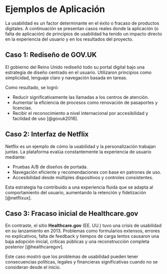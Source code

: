 # Ejemplos de Aplicación

La usabilidad es un factor determinante en el éxito o fracaso de productos digitales. A continuación se presentan casos reales donde la aplicación (o falta de aplicación) de principios de usabilidad ha tenido un impacto directo en la experiencia del usuario y en los resultados del proyecto.

## Caso 1: Rediseño de GOV.UK

El gobierno del Reino Unido rediseñó todo su portal digital bajo una estrategia de diseño centrado en el usuario. Utilizaron principios como simplicidad, lenguaje claro y navegación basada en tareas.

Como resultado, se logró:

- Reducir significativamente las llamadas a los centros de atención.
- Aumentar la eficiencia de procesos como renovación de pasaportes y licencias.
- Recibir el reconocimiento a nivel internacional por accesibilidad y facilidad de uso [@govuk2016].

## Caso 2: Interfaz de Netflix

Netflix es un ejemplo de cómo la usabilidad y la personalización trabajan juntas. La plataforma evalúa constantemente la experiencia de usuario mediante:

- Pruebas A/B de diseños de portada.
- Navegación eficiente y recomendaciones con base en patrones de uso.
- Accesibilidad desde múltiples dispositivos y controles consistentes.

Esta estrategia ha contribuido a una experiencia fluida que se adapta al comportamiento del usuario, aumentando la retención y fidelización [@netflixux].

## Caso 3: Fracaso inicial de Healthcare.gov

En contraste, el sitio **Healthcare.gov** (EE. UU.) tuvo una crisis de usabilidad en su lanzamiento en 2013. Problemas como formularios extensos, errores no explicativos, falta de feedback y tiempos de carga lentos causaron una baja adopción inicial, críticas públicas y una reconstrucción completa posterior [@healthcaregov].

Este caso mostró que los problemas de usabilidad pueden tener consecuencias políticas, legales y financieras significativas cuando no se consideran desde el inicio.



